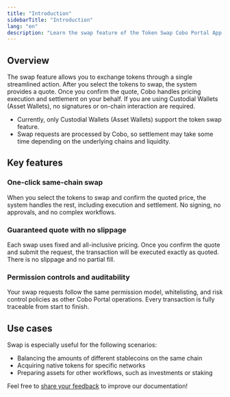```yaml
---
title: "Introduction"
sidebarTitle: "Introduction"
lang: "en"
description: "Learn the swap feature of the Token Swap Cobo Portal App."
---
```


## Overview

The swap feature allows you to exchange tokens through a single streamlined action. After you select the tokens to swap, the system provides a quote. Once you confirm the quote, Cobo handles pricing execution and settlement on your behalf. If you are using Custodial Wallets (Asset Wallets), no signatures or on-chain interaction are required.

<Note><ul><li>Currently, only Custodial Wallets (Asset Wallets) support the token swap feature.</li><li>Swap requests are processed by Cobo, so settlement may take some time depending on the underlying chains and liquidity.</li></ul></Note>

## Key features

### One-click same-chain swap  
When you select the tokens to swap and confirm the quoted price, the system handles the rest, including execution and settlement. No signing, no approvals, and no complex workflows.

### Guaranteed quote with no slippage
Each swap uses fixed and all-inclusive pricing. Once you confirm the quote and submit the request, the transaction will be executed exactly as quoted. There is no slippage and no partial fill.

### Permission controls and auditability  
Your swap requests follow the same permission model, whitelisting, and risk control policies as other Cobo Portal operations. Every transaction is fully traceable from start to finish.

## Use cases

Swap is especially useful for the following scenarios:
- Balancing the amounts of different stablecoins on the same chain
- Acquiring native tokens for specific networks
- Preparing assets for other workflows, such as investments or staking

<Tip>Feel free to [share your feedback](https://forms.zohopublic.com/cobo/form/DocumentFeedbackForm/formperma/QvLOhxJv1_JMsJ-1dleZ8Itb_7rzN-LtgvsDdxosoVI?referrername=manuals) to improve our documentation!</Tip>